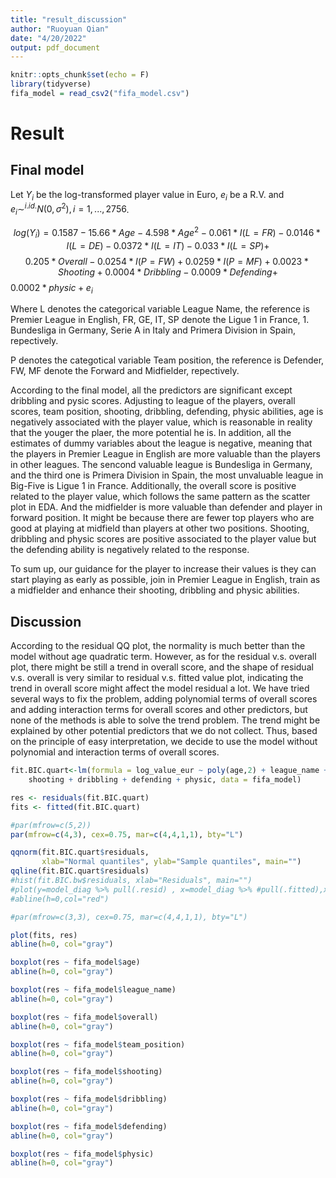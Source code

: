 ```yaml
---
title: "result_discussion"
author: "Ruoyuan Qian"
date: "4/20/2022"
output: pdf_document
---
```


```r
knitr::opts_chunk$set(echo = F)
library(tidyverse)
fifa_model = read_csv2("fifa_model.csv")
```


# Result

## Final model

Let $Y_i$ be the log-transformed player value in Euro, $e_i$ be a R.V. and $e_i \sim^{i.id.} N(0,\sigma^2),i=1,...,2756$. 

$$log(Y_i) = 0.1587 - 15.66*Age - 4.598*Age^2 - 0.061 *I(L=FR) -0.0146 *I(L=DE) - 0.0372 * I(L=IT) - 0.033 * I(L=SP) + $$
$$0.205 * Overall - 0.0254 *I(P=FW) + 0.0259 * I(P=MF) + 0.0023 *Shooting + 0.0004 *Dribbling - 0.0009*Defending + $$
$0.0002*physic + e_i$

Where L denotes the categorical variable League Name, the reference is Premier League in English, FR, GE, IT, SP denote the Ligue 1 in France, 1. Bundesliga in Germany, Serie A in Italy and Primera Division in Spain, repectively.

P denotes the categotical variable Team position, the reference is Defender, FW, MF denote the Forward and Midfielder, repectively.

According to the final model, all the predictors are significant except dribbling and pysic scores. 
Adjusting to league of the players, overall scores, team position, shooting, dribbling, defending, physic abilities, age is negatively associated with the player value, which is reasonable in reality that the youger the plaer, the more potential he is. In addition, all the estimates of dummy variables about the league is negative, meaning that the players in Premier League in English are more valuable than the players in other leagues. The sencond valuable league is Bundesliga in Germany, and the third one is Primera Division in Spain, the most unvaluable league in Big-Five is Ligue 1 in France. Additionally, the overall score is positive related to the player value, which follows the same pattern as the scatter plot in EDA. And the midfielder is more valuable than defender and player in forward position. It might be because there are fewer top players who are good at playing at midfield than players at other two positions. Shooting, dribbling and physic scores are positive associated to the player value but the defending ability is negatively related to the response.

To sum up, our guidance for the player to increase their values is they can start playing as early as possible, join in Premier League in English, train as a midfielder and enhance their shooting, dribbling and physic abilities.

## Discussion

According to the residual QQ plot, the normality is much better than the model without age quadratic term. However, as for the residual v.s. overall plot, there might be still a trend in overall score, and the shape of residual v.s. overall is very similar to residual v.s. fitted value plot, indicating the trend in overall score might affect the model residual a lot. We have tried several ways to fix the problem, adding polynomial terms of overall scores and adding interaction terms for overall scores and other predictors, but none of the methods is able to solve the trend problem. The trend might be explained by other potential predictors that we do not collect. Thus, based on the principle of easy interpretation, we decide to use the model without polynomial and interaction terms of overall scores.

```r
fit.BIC.quart<-lm(formula = log_value_eur ~ poly(age,2) + league_name +  overall + team_position + 
    shooting + dribbling + defending + physic, data = fifa_model)

res <- residuals(fit.BIC.quart)
fits <- fitted(fit.BIC.quart)

#par(mfrow=c(5,2))
par(mfrow=c(4,3), cex=0.75, mar=c(4,4,1,1), bty="L")

qqnorm(fit.BIC.quart$residuals,
       xlab="Normal quantiles", ylab="Sample quantiles", main="")
qqline(fit.BIC.quart$residuals)
#hist(fit.BIC.bw$residuals, xlab="Residuals", main="")
#plot(y=model_diag %>% pull(.resid) , x=model_diag %>% #pull(.fitted),xlab="Residual", ylab="Fitted")
#abline(h=0,col="red")

#par(mfrow=c(3,3), cex=0.75, mar=c(4,4,1,1), bty="L")

plot(fits, res)
abline(h=0, col="gray")

boxplot(res ~ fifa_model$age)
abline(h=0, col="gray")

boxplot(res ~ fifa_model$league_name)
abline(h=0, col="gray")

boxplot(res ~ fifa_model$overall)
abline(h=0, col="gray")

boxplot(res ~ fifa_model$team_position)
abline(h=0, col="gray")

boxplot(res ~ fifa_model$shooting)
abline(h=0, col="gray")

boxplot(res ~ fifa_model$dribbling)
abline(h=0, col="gray")

boxplot(res ~ fifa_model$defending)
abline(h=0, col="gray")

boxplot(res ~ fifa_model$physic)
abline(h=0, col="gray")

```

 

